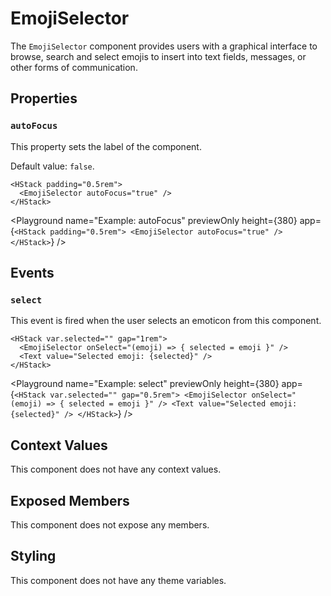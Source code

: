 
# EmojiSelector

The `EmojiSelector` component provides users with a graphical interface to browse, search and select emojis to insert into text fields, messages, or other forms of communication.

## Properties

### `autoFocus`

This property sets the label of the component.

Default value: `false`.

```ueml copy
<HStack padding="0.5rem">
  <EmojiSelector autoFocus="true" />
</HStack>
```

<Playground
  name="Example: autoFocus"
  previewOnly
  height={380}
  app={`
  <HStack padding="0.5rem">
    <EmojiSelector autoFocus="true" />
  </HStack>
  `}
/>

## Events

### `select`

This event is fired when the user selects an emoticon from this component.

```ueml copy /onSelect="(emoji) => { selected = emoji }"/
<HStack var.selected="" gap="1rem">
  <EmojiSelector onSelect="(emoji) => { selected = emoji }" />
  <Text value="Selected emoji: {selected}" />
</HStack>
```

<Playground
  name="Example: select"
  previewOnly
  height={380}
  app={`
  <HStack var.selected="" gap="0.5rem">
    <EmojiSelector onSelect="(emoji) => { selected = emoji }" />
    <Text value="Selected emoji: {selected}" />
  </HStack>
  `}
/>

## Context Values

This component does not have any context values.

## Exposed Members

This component does not expose any members.

## Styling

This component does not have any theme variables.
